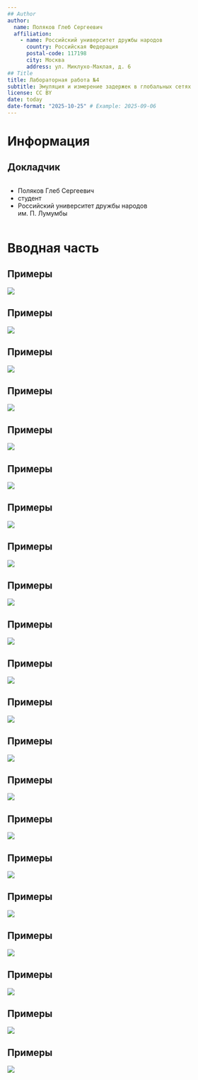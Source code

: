 ```yaml
---
## Author
author:
  name: Поляков Глеб Сергеевич
  affiliation:
    - name: Российский университет дружбы народов
      country: Российская Федерация
      postal-code: 117198
      city: Москва
      address: ул. Миклухо-Маклая, д. 6
## Title
title: Лабораторная работа №4
subtitle: Эмуляция и измерение задержек в глобальных сетях
license: CC BY
date: today
date-format: "2025-10-25" # Example: 2025-09-06
---
```


# Информация

## Докладчик

:::::::::::::: {.columns align=center}
::: {.column width="70%"}

  * Поляков Глеб Сергеевич
  * студент
  * Российский университет дружбы народов им. П. Лумумбы

:::
::: {.column width="30%"}

:::
::::::::::::::

# Вводная часть

## Примеры

![](./image/img_1.png)

## Примеры

![](./image/img_2.png)

## Примеры

![](./image/img_3.png)

## Примеры

![](./image/img_4.png)

## Примеры

![](./image/img_5.png)

## Примеры

![](./image/img_6.png)

## Примеры

![](./image/img_7.png)

## Примеры

![](./image/img_8.png)

## Примеры

![](./image/img_9.png)

## Примеры

![](./image/img_10.png)

## Примеры

![](./image/img_11.png)

## Примеры

![](./image/img_12.png)

## Примеры

![](./image/img_13.png)

## Примеры

![](./image/img_14.png)

## Примеры

![](./image/img_15.png)

## Примеры

![](./image/img_16.png)

## Примеры

![](./image/img_17.png)

## Примеры

![](./image/img_18.png)

## Примеры

![](./image/img_19.png)

## Примеры

![](./image/img_20.png)

## Примеры

![](./image/img_21.png)

